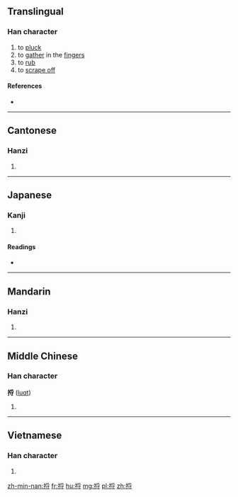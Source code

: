 ==Translingual==

===Han character===
{{Han char|rn=64|rad=手|as=07|sn=10|four=52043|canj=QBDI|ids=⿰扌寽}}

# to [[pluck]]
# to [[gather]] in the [[finger]]s
# to [[rub]]
# to [[scrape off]]

====References====
* {{Han ref|kx=0433.170|dkj=12140|dj=0782.260|hdz=31885.050|uh=634B|ud=25419|bh=D1BB|bd=53691}}

----

==Cantonese==

===Hanzi===
{{yue-hanzi|jyut=lyut3|y=lyut3}}

# {{defn|lang=yue|sort=手07}}

----

==Japanese==

===Kanji===
{{ja-kanji|grade=|rs=手07}}

# {{defn|lang=ja|sort=手07}}

====Readings====
* {{ja-readings|on=[[らつ]] (ratsu), [[らち]] (rachi), [[れつ]] (retsu), [[れち]] (rechi)|kun=[[とる]] (toru)}}

----

==Mandarin==

===Hanzi===
{{cmn-hanzi|pin=[[lǚ]] ([[lü3]]), [[luō]] ([[luo1]]), [[lè]] ([[le4]])|wg=lü<sup>3</sup>, lo<sup>1</sup>, le<sup>4</sup>}}

# {{defn|lang=cmn|sort=手07}}

----

==Middle Chinese==

===Han character===
'''捋''' ([[luɑt]])<!--note: the vowel ɑ is an IPA symbol, and, as such, is different from a.-->

# {{defn|lang=ltc|sort=手07}}

----

==Vietnamese==

===Han character===
{{vi-hantu|[[liệt]], [[loát]], [[lư]]|rs=手07}}

# {{defn|lang=vi|sort=手07}}

[[zh-min-nan:捋]]
[[fr:捋]]
[[hu:捋]]
[[mg:捋]]
[[pl:捋]]
[[zh:捋]]